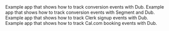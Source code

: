 <CardGroup cols={2}>
  <Card
    title="Dub conversion tracking demo"
    icon="github"
    href="https://github.com/dubinc/examples/tree/main/conversions/stripe"
    color="#333333"
  >
    Example app that shows how to track conversion events with Dub.
  </Card>
  <Card
    title="Segment + Dub demo app"
    icon="github"
    href="https://github.com/dubinc/examples/tree/main/conversions/segment"
    color="#333333"
  >
    Example app that shows how to track conversion events with Segment and Dub.
  </Card>
  <Card
    title="Clerk + Dub demo app"
    icon="github"
    href="https://github.com/dubinc/examples/tree/main/conversions/clerk"
    color="#333333"
  >
    Example app that shows how to track Clerk signup events with Dub.
  </Card>
  <Card
    title="Cal.com + Dub demo app"
    icon="github"
    href="https://github.com/dubinc/examples/tree/main/conversions/cal"
    color="#333333"
  >
    Example app that shows how to track Cal.com booking events with Dub.
  </Card>
</CardGroup>
